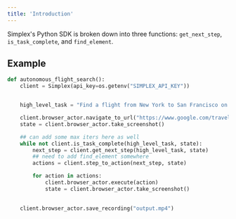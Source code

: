 ```yaml
---
title: 'Introduction'
---
```


Simplex's Python SDK is broken down into three functions: `get_next_step`, `is_task_complete`, and `find_element`.

## Example

```python
def autonomous_flight_search():
    client = Simplex(api_key=os.getenv("SIMPLEX_API_KEY"))


    high_level_task = "Find a flight from New York to San Francisco on January 1st, 2025"

    client.browser_actor.navigate_to_url("https://www.google.com/travel/flights")
    state = client.browser_actor.take_screenshot()

    ## can add some max iters here as well
    while not client.is_task_complete(high_level_task, state):
        next_step = client.get_next_step(high_level_task, state)
        ## need to add find_element somewhere
        actions = client.step_to_action(next_step, state)

        for action in actions:
            client.browser_actor.execute(action)
            state = client.browser_actor.take_screenshot()

        
    client.browser_actor.save_recording("output.mp4")
```
